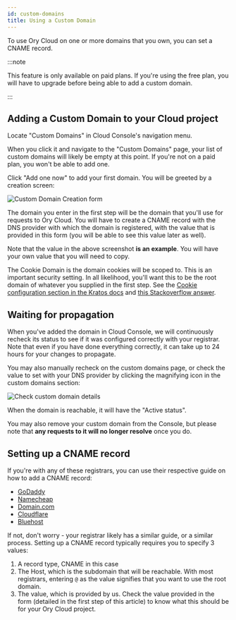 ```yaml
---
id: custom-domains
title: Using a Custom Domain
---
```


To use Ory Cloud on one or more domains that you own, you can set a CNAME
record.

:::note

This feature is only available on paid plans. If you're using the free plan, you
will have to upgrade before being able to add a custom domain.

:::

## Adding a Custom Domain to your Cloud project

Locate "Custom Domains" in Cloud Console's navigation menu.

When you click it and navigate to the "Custom Domains" page, your list of custom
domains will likely be empty at this point. If you're not on a paid plan, you
won't be able to add one.

Click "Add one now" to add your first domain. You will be greeted by a creation
screen:

![Custom Domain Creation form](./custom-domains/cname-create.png)

The domain you enter in the first step will be the domain that you'll use for
requests to Ory Cloud. You will have to create a CNAME record with the DNS
provider with which the domain is registered, with the value that is provided in
this form (you will be able to see this value later as well).

Note that the value in the above screenshot **is an example**. You will have
your own value that you will need to copy.

The Cookie Domain is the domain cookies will be scoped to. This is an important
security setting. In all likelihood, you'll want this to be the root domain of
whatever you supplied in the first step. See the
[Cookie configuration section in the Kratos docs](https://www.ory.sh/kratos/docs/guides/configuring-cookies/)
and [this Stackoverflow answer](https://stackoverflow.com/a/23086139).

## Waiting for propagation

When you've added the domain in Cloud Console, we will continuously recheck its
status to see if it was configured correctly with your registrar. Note that even
if you have done everything correctly, it can take up to 24 hours for your
changes to propagate.

You may also manually recheck on the custom domains page, or check the value to
set with your DNS provider by clicking the magnifying icon in the custom domains
section:

![Check custom domain details](./custom-domains/cname-check.png)

When the domain is reachable, it will have the "Active status".

You may also remove your custom domain from the Console, but please note that
**any requests to it will no longer resolve** once you do.

## Setting up a CNAME record

If you're with any of these registrars, you can use their respective guide on
how to add a CNAME record:

- [GoDaddy](https://www.godaddy.com/help/add-a-cname-record-19236)
- [Namecheap](https://www.namecheap.com/support/knowledgebase/article.aspx/9646/2237/how-to-create-a-cname-record-for-your-domain/)
- [Domain.com](https://www.domain.com/help/article/dns-management-how-to-update-cname-aliases)
- [Cloudflare](https://support.cloudflare.com/hc/en-us/articles/360019093151-Managing-DNS-records-in-Cloudflare)
- [Bluehost](https://my.bluehost.com/hosting/help/resource/714)

If not, don't worry - your registrar likely has a similar guide, or a similar
process. Setting up a CNAME record typically requires you to specify 3 values:

1. A record type, CNAME in this case
2. The Host, which is the subdomain that will be reachable. With most
   registrars, entering `@` as the value signifies that you want to use the root
   domain.
3. The value, which is provided by us. Check the value provided in the form
   (detailed in the first step of this article) to know what this should be for
   your Ory Cloud project.
